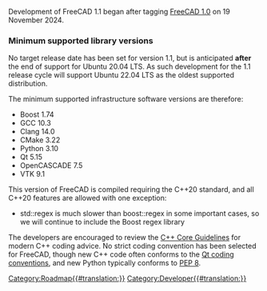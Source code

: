 Development of FreeCAD 1.1 began after tagging [https://github.com/FreeCAD/FreeCAD/releases/tag/1.0.0 FreeCAD 1.0] on 19 November 2024.

=== Minimum supported library versions ===

No target release date has been set for version 1.1, but is anticipated '''after''' the end of support for Ubuntu 20.04 LTS. As such development for the 1.1 release cycle will support Ubuntu 22.04 LTS as the oldest supported distribution.

The minimum supported infrastructure software versions are therefore:
* Boost 1.74
* GCC 10.3
* Clang 14.0
* CMake 3.22
* Python 3.10
* Qt 5.15
* OpenCASCADE 7.5
* VTK 9.1

This version of FreeCAD is compiled requiring the C++20 standard, and all C++20 features are allowed with one exception:
* std::regex is much slower than boost::regex in some important cases, so we will continue to include the Boost regex library

The developers are encouraged to review the [https://isocpp.github.io/CppCoreGuidelines/CppCoreGuidelines C++ Core Guidelines] for modern C++ coding advice. No strict coding convention has been selected for FreeCAD, though new C++ code often conforms to the [https://wiki.qt.io/Coding_Conventions Qt coding conventions], and new Python typically conforms to [https://pep8.org/ PEP 8].

[[Category:Roadmap{{#translation:}}]]
[[Category:Developer{{#translation:}}]]